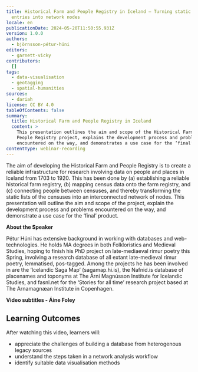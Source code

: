 ```yaml
---
title: Historical Farm and People Registry in Iceland – Turning static list
  entries into network nodes
locale: en
publicationDate: 2024-05-20T11:50:55.931Z
version: 1.0.0
authors:
  - björnsson-pétur-húni
editors:
  - garnett-vicky
contributors:
  []
tags:
  - data-visualisation
  - geotagging
  - spatial-humanities
sources:
  - dariah
license: CC BY 4.0
tableOfContents: false
summary:
  title: Historical Farm and People Registry in Iceland
  content: >
    This presentation outlines the aim and scope of the Historical Farm and
    People Registry project, explains the development process and problems
    encountered on the way, and demonstrates a use case for the ‘final’ product.
contentType: webinar-recording
---
```

The aim of developing the Historical Farm and People Registry is to create a reliable infrastructure for research involving data on people and places in Iceland from 1703 to 1920. This has been done by (a) establishing a reliable historical farm registry, (b) mapping census data onto the farm registry, and (c) connecting people between censuses, and thereby transforming the static lists of the censuses into an interconnected network of nodes. This presentation will outline the aim and scope of the project, explain the development process and problems encountered on the way, and demonstrate a use case for the ‘final’ product.

**About the Speaker**

Pétur Húni has extensive background in working with databases and web-technologies. He holds MA degrees in both Folkloristics and Medieval Studies, hoping to finish his PhD project on late-mediaeval rímur poetry this Spring, involving a research database of all extant late-medieval rímur poetry, lemmatised, pos-tagged. Among the projects he has been involved in are the ‘Icelandic Saga Map’ (sagamap.hi.is), the Nafnid.is database of placenames and toponyms at The Árni Magnússon Institute for Icelandic Studies, and fasnl.net for the ‘Stories for all time’ research project based at The Arnamagnæan Institute in Copenhagen.

**Video subtitles - Áine Foley**

## Learning Outcomes

After watching this video, learners will:

* appreciate the challenges of building a database from heterogenous legacy sources
* understand the steps taken in a network analysis workflow
* identify suitable data visualisation methods

<VideoCard provider="youtube" id="y7wme88QTb8" title="Historical Farm and People Registry in Iceland – Turning static list entries into network nodes" subtitle="Click here to view" image="images/phb-thumbnail.png" />

